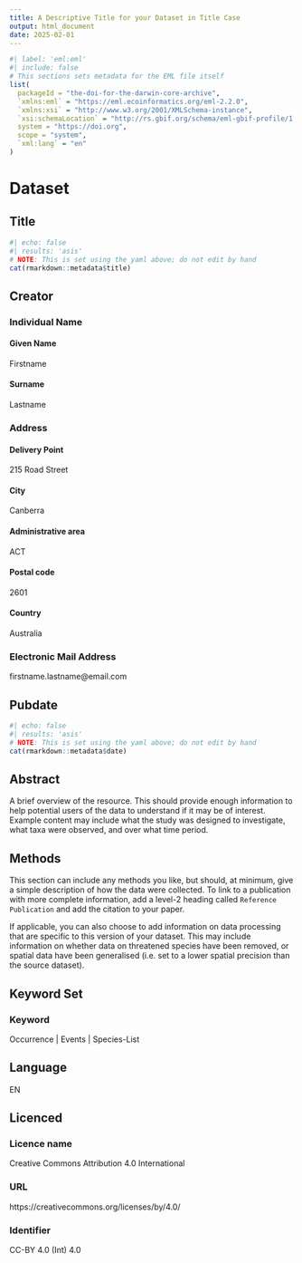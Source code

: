 ```yaml
---
title: A Descriptive Title for your Dataset in Title Case
output: html_document
date: 2025-02-01
---
```

<!--
This is a metadata template in .Rmd format, which has been formatted such that it can render either to the `output` specified in the yaml section (above) AND to Ecological Meta-language (EML) using the {delma} R package. Sections can be added, re-arranged or removed to suit the dataset being described. Some features to be aware of:

- Headings are converted to camelCase for use as EML tags
- Header level sets the degree of nestedness for those tags
- Code blocks whose name corresponds to a present EML tag are used to set attributes for that tag using `list()`

You can delete this section if you want. See https:://delma.ala.org.au for further details.
-->
```r
#| label: 'eml:eml'
#| include: false
# This sections sets metadata for the EML file itself
list(
  packageId = "the-doi-for-the-darwin-core-archive",
  `xmlns:eml` = "https://eml.ecoinformatics.org/eml-2.2.0",
  `xmlns:xsi` = "http://www.w3.org/2001/XMLSchema-instance",
  `xsi:schemaLocation` = "http://rs.gbif.org/schema/eml-gbif-profile/1.3/eml-gbif-profile.xsd",
  system = "https://doi.org",
  scope = "system",
  `xml:lang` = "en"  
)
```

# Dataset

## Title
```r
#| echo: false
#| results: 'asis'
# NOTE: This is set using the yaml above; do not edit by hand
cat(rmarkdown::metadata$title)
```

## Creator

### Individual Name

#### Given Name
Firstname

#### Surname
Lastname

### Address

#### Delivery Point
215 Road Street

#### City
Canberra

#### Administrative area
ACT

#### Postal code
2601

#### Country
Australia

### Electronic Mail Address
firstname.lastname@email.com

## Pubdate
```r
#| echo: false
#| results: 'asis'
# NOTE: This is set using the yaml above; do not edit by hand
cat(rmarkdown::metadata$date)
```


## Abstract
A brief overview of the resource. This should provide enough information to help potential users of the data to understand if it may be of interest. Example content may include what the study was designed to investigate, what taxa were observed, and over what time period.

## Methods
This section can include any methods you like, but should, at minimum, give a simple description of how the data were collected. To link to a publication with more complete information, add a level-2 heading called `Reference Publication` and add the citation to your paper.

If applicable, you can also choose to add information on data processing that are specific to this version of your dataset. This may include information on whether data on threatened species have been removed, or spatial data have been generalised (i.e. set to a lower spatial precision than the source dataset).


## Keyword Set

### Keyword
Occurrence | Events | Species-List


## Language
EN

## Licenced

### Licence name
Creative Commons Attribution 4.0 International

### URL
https://creativecommons.org/licenses/by/4.0/

### Identifier
CC-BY 4.0 (Int) 4.0

